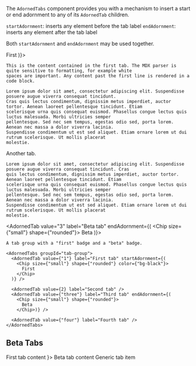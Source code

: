 
The `AdornedTabs` component provides you with a mechanism to insert a start or
end adornment to any of its `AdornedTab` children.

`startAdornment`: inserts any element before the tab label `endAdornment`:
inserts any element after the tab label

Both `startAdornment` and `endAdornment` may be used together.

<AdornedTabs groupId="tab-group">
  <AdornedTab value="1" label="First tab" default startAdornment={(
    <Chip size={"small"} shape={"rounded"} color={"bg-black"}>
      First
    </Chip>
  )}>

    This is the content contained in the first tab. The MDX parser is quite sensitive to formatting, for example white
    spaces are important. Any content past the first line is rendered in a code block.

    Lorem ipsum dolor sit amet, consectetur adipiscing elit. Suspendisse posuere augue viverra consequat tincidunt.
    Cras quis lectus condimentum, dignissim metus imperdiet, auctor tortor. Aenean laoreet pellentesque tincidunt. Etiam
    scelerisque urna quis consequat euismod. Phasellus congue lectus quis luctus malesuada. Morbi ultricies semper
    pellentesque. Sed nec sem tempus, egestas odio sed, porta lorem. Aenean nec massa a dolor viverra lacinia.
    Suspendisse condimentum ut est sed aliquet. Etiam ornare lorem ut dui rutrum scelerisque. Ut mollis placerat
    molestie.
  </AdornedTab>

  <AdornedTab value="2" label="Second tab">
    Another tab.

    Lorem ipsum dolor sit amet, consectetur adipiscing elit. Suspendisse posuere augue viverra consequat tincidunt. Cras
    quis lectus condimentum, dignissim metus imperdiet, auctor tortor. Aenean laoreet pellentesque tincidunt. Etiam
    scelerisque urna quis consequat euismod. Phasellus congue lectus quis luctus malesuada. Morbi ultricies semper
    pellentesque. Sed nec sem tempus, egestas odio sed, porta lorem. Aenean nec massa a dolor viverra lacinia.
    Suspendisse condimentum ut est sed aliquet. Etiam ornare lorem ut dui rutrum scelerisque. Ut mollis placerat
    molestie.
  </AdornedTab>

  <AdornedTab value="3" label="Beta tab" endAdornment={(
    <Chip size={"small"} shape={"rounded"}>
      Beta
    </Chip>)}>

    A tab group with a "first" badge and a "beta" badge.

    <AdornedTabs groupId="tab-group">
      <AdornedTab value={"1"} label="First tab" startAdornment={(
        <Chip size={"small"} shape={"rounded"} color={"bg-black"}>
          First
        </Chip>
      )} />

      <AdornedTab value={2} label="Second tab" />
      <AdornedTab value={"three"} label="Third tab" endAdornment={(
        <Chip size={"small"} shape={"rounded"}>
          Beta
        </Chip>)} />

      <AdornedTab value={"four"} label="Fourth tab" />
    </AdornedTabs>

  </AdornedTab>
</AdornedTabs>

## Beta Tabs

<AdornedTabs>
  <AdornedTab value={"1"} label="First tab">
    First tab content
  </AdornedTab>
  <AdornedTab value={"beta"} label="Beta tab" endAdornment={<BetaChip />}>
    Beta tab content
  </AdornedTab>
  <TabItem value={"3"} label={"Generic tab"}>
    Generic tab item
  </TabItem>
</AdornedTabs>
